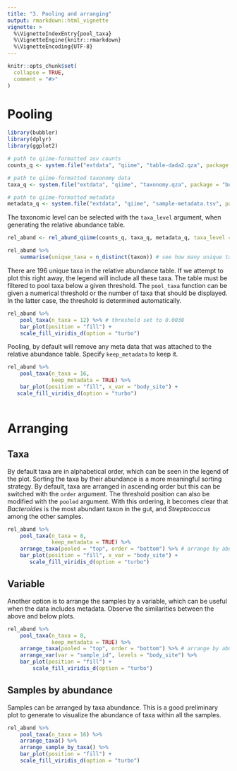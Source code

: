 ```yaml
---
title: "3. Pooling and arranging" 
output: rmarkdown::html_vignette
vignette: >
  %\VignetteIndexEntry{pool_taxa}
  %\VignetteEngine{knitr::rmarkdown}
  %\VignetteEncoding{UTF-8}
---
```


```r
knitr::opts_chunk$set(
  collapse = TRUE,
  comment = "#>"
)
```


# Pooling 

```r
library(bubbler)
library(dplyr)
library(ggplot2)
```

```r
# path to qiime-formatted asv counts 
counts_q <- system.file("extdata", "qiime", "table-dada2.qza", package = "bubbler")

# path to qiime-formatted taxonomy data 
taxa_q <- system.file("extdata", "qiime", "taxonomy.qza", package = "bubbler")

# path to qiime-formatted metadata
metadata_q <- system.file("extdata", "qiime", "sample-metadata.tsv", package = "bubbler")
```

The taxonomic level can be selected with the `taxa_level` argument, when generating 
the relative abundance table. 

```r
rel_abund <- rel_abund_qiime(counts_q, taxa_q, metadata_q, taxa_level = "Genus")

rel_abund %>%
    summarise(unique_taxa = n_distinct(taxon)) # see how many unique taxa there are 
```

There are 196 unique taxa in the relative abundance table. If we attempt to plot this 
right away, the legend will include all these taxa. The table must be filtered 
to pool taxa below a given threshold. The `pool_taxa` function can be given a numerical
threshold or the number of taxa that should be displayed. In the latter case, the
threshold is determined automatically. 

```r
rel_abund %>%
    pool_taxa(n_taxa = 12) %>% # threshold set to 0.0038
    bar_plot(position = "fill") + 
    scale_fill_viridis_d(option = "turbo")
```


Pooling, by default will remove any meta data that was attached to the relative abundance table. Specify `keep_metadata` to keep it.

```r
rel_abund %>% 
    pool_taxa(n_taxa = 16,
              keep_metadata = TRUE) %>%
    bar_plot(position = "fill", x_var = "body_site") + 
   scale_fill_viridis_d(option = "turbo")
    
```


# Arranging 


## Taxa

By default taxa are in alphabetical order, which can be seen in the legend of the plot.  Sorting the taxa by their abundance is a more meaningful sorting strategy. By default, taxa are arranged in ascending order but this can be switched with the `order` argument. The threshold position can also be modified with the `pooled` argument. With this ordering, it becomes clear that *Bacteroides* is the most abundant taxon in the gut, and *Streptococcus* among the other samples.

```r
rel_abund %>% 
    pool_taxa(n_taxa = 8,
              keep_metadata = TRUE) %>%
    arrange_taxa(pooled = "top", order = "bottom") %>% # arrange by abundance
    bar_plot(position = "fill", x_var = "body_site") +  
       scale_fill_viridis_d(option = "turbo")
```


## Variable

Another option is to arrange the samples by a variable, which can be useful when the data includes metadata. Observe the similarities between the above and below plots. 


```r
rel_abund %>% 
    pool_taxa(n_taxa = 8,
              keep_metadata = TRUE) %>%
    arrange_taxa(pooled = "top", order = "bottom") %>% # arrange by abundance
    arrange_var(var = "sample_id", levels = "body_site") %>%
    bar_plot(position = "fill") + 
        scale_fill_viridis_d(option = "turbo")
```


## Samples by abundance

Samples can be arranged by taxa abundance. This is a good preliminary plot to generate to visualize the abundance of taxa within all the samples. 

```r
rel_abund %>% 
    pool_taxa(n_taxa = 16) %>%
    arrange_taxa() %>% 
    arrange_sample_by_taxa() %>%
    bar_plot(position = "fill") + 
    scale_fill_viridis_d(option = "turbo")
```

<!-- TODO: variable by abundance  -->
